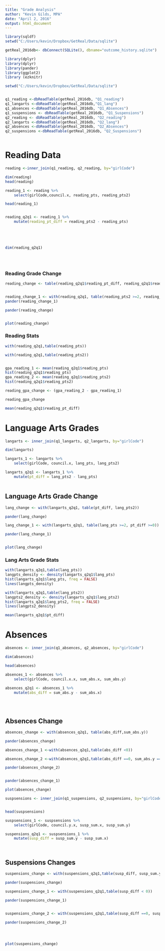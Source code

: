 ```yaml
---
title: "Grade Analysis"
author: "Kevin Gilds, MPA"
date: "April 2, 2016"
output: html_document
---
```



```r

library(sqldf)
setwd("C:/Users/kevin/Dropbox/GetReal/Data/sqlite")

getReal_2016db<- dbConnect(SQLite(), dbname="outcome_history.sqlite")

library(dplyr)
library(dplyr)
library(pander)
library(ggplot2)
library (ezknitr)

setwd("C:/Users/kevin/Dropbox/GetReal/Data/sqlite")


q1_reading <-dbReadTable(getReal_2016db, "Q1_reading")
q1_langarts <-dbReadTable(getReal_2016db,"Q1_lang")
q1_absences <-dbReadTable(getReal_2016db, "Q1_Absences")
q1_suspensions <- dbReadTable(getReal_2016db, "Q1_Suspensions")
q2_reading <- dbReadTable(getReal_2016db, "Q2_reading")
q2_langarts <-dbReadTable(getReal_2016db, "Q2_lang")
q2_absences <-dbReadTable(getReal_2016db, "Q2_Absences")
q2_suspensions <-dbReadTable(getReal_2016db, "Q2_Suspensions")



```



# Reading Data

```r
reading <-inner_join(q1_reading, q2_reading, by="girlCode")

dim(reading)
head(reading)

reading_1 <- reading %>%
    select(girlCode,council.x, reading_pts, reading_pts2)

head(reading_1)


reading_q2q1 <- reading_1 %>%
    mutate(reading_pt_diff = reading_pts2 - reading_pts)





dim(reading_q2q1)


    


```

### Reading Grade Change

```r



reading_change <- table(reading_q2q1$reading_pt_diff, reading_q2q1$reading_pts2)


reading_change_1 <- with(reading_q2q1, table(reading_pts2 >=2, reading_pt_diff >=0))
pander(reading_change_1)

pander(reading_change)


plot(reading_change)
```






### Reading Stats

```r

with(reading_q2q1,table(reading_pts))

with(reading_q2q1,table(reading_pts2))


gpa_reading_1 <- mean(reading_q2q1$reading_pts)
hist(reading_q2q1$reading_pts)
gpa_reading_2 <- mean(reading_q2q1$reading_pts2)
hist(reading_q2q1$reading_pts2)

reading_gpa_change <- (gpa_reading_2 - gpa_reading_1)

reading_gpa_change

mean(reading_q2q1$reading_pt_diff)

```




# Language Arts Grades

```r

langarts <- inner_join(q1_langarts, q2_langarts, by="girlCode")

dim(langarts)

langarts_1 <- langarts %>%
    select(girlCode, council.x, lang_pts, lang_pts2)

langarts_q2q1 <- langarts_1 %>%
    mutate(pt_diff = lang_pts2 - lang_pts)



```


## Language Arts Grade Change

```r
lang_change <- with(langarts_q2q1, table(pt_diff, lang_pts2))

pander(lang_change)

lang_change_1 <- with(langarts_q2q1, table(lang_pts >=2, pt_diff >=0))

pander(lang_change_1)


plot(lang_change)

```

### Lang Arts Grade Stats
```r
with(langarts_q2q1,table(lang_pts))
langpts_density <- density(langarts_q2q1$lang_pts)
hist(langarts_q2q1$lang_pts, freq = FALSE)
lines(langpts_density)

with(langarts_q2q1,table(lang_pts2))
langpts2_density <- density(langarts_q2q1$lang_pts2)
hist(langarts_q2q1$lang_pts2, freq = FALSE)
lines(langpts2_density)

mean(langarts_q2q1$pt_diff)

```


# Absences
```r

absences <- inner_join(q1_absences, q2_absences, by="girlCode")

dim(absences)

head(absences)

absences_1 <- absences %>%
    select(girlCode, council.x.x, sum_abs.x, sum_abs.y) 
    
absences_q2q1 <- absences_1 %>%
    mutate(abs_diff = sum_abs.y - sum_abs.x)





```

## Absences Change
```r

absences_change <- with(absences_q2q1, table(abs_diff,sum_abs.y))

pander(absences_change)

absences_change_1 <-with(absences_q2q1,table(abs_diff <0))

absences_change_2 <-with(absences_q2q1,table(abs_diff ==0, sum_abs.y == 0))

pander(absences_change_2)


pander(absences_change_1)

plot(absences_change)

```



```r

suspsensions <- inner_join(q1_suspensions, q2_suspensions, by="girlCode")


head(suspsensions)

suspsensions_1 <- suspsensions %>%
    select(girlCode, council.y.x, susp_sum.x, susp_sum.y)

suspensions_q2q1 <- suspsensions_1 %>%
    mutate(susp_diff = susp_sum.y - susp_sum.x)




```


## Suspensions Changes

```r

suspensions_change <- with(suspensions_q2q1,table(susp_diff, susp_sum.y))

pander(suspensions_change)

suspensions_change_1 <- with(suspensions_q2q1,table(susp_diff < 0))

pander(suspensions_change_1)


suspensions_change_2 <- with(suspensions_q2q1,table(susp_diff ==0, susp_sum.y==0))

pander(suspensions_change_2)




plot(suspensions_change)
```

